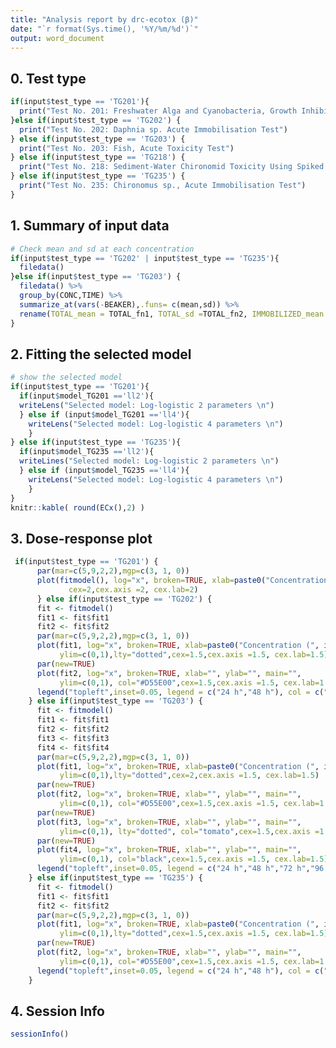---
title: "Analysis report by drc-ecotox (β)"
date: "`r format(Sys.time(), '%Y/%m/%d')`"
output: word_document
---

## 0. Test type
```{r ,echo=FALSE}
if(input$test_type == 'TG201'){
  print("Test No. 201: Freshwater Alga and Cyanobacteria, Growth Inhibition Test")
}else if(input$test_type == 'TG202') {
  print("Test No. 202: Daphnia sp. Acute Immobilisation Test")
} else if(input$test_type == 'TG203') {
  print("Test No. 203: Fish, Acute Toxicity Test")
} else if(input$test_type == 'TG218') {
  print("Test No. 218: Sediment-Water Chironomid Toxicity Using Spiked Sediment or Test No. 219: Sediment-Water Chironomid Toxicity Using Spiked Water")
} else if(input$test_type == 'TG235') {
  print("Test No. 235: Chironomus sp., Acute Immobilisation Test")
}
```
  

## 1. Summary of input data
```{r data, collapse=TRUE, echo=FALSE}
# Check mean and sd at each concentration
if(input$test_type == 'TG202' | input$test_type == 'TG235'){
  filedata()
}else if(input$test_type == 'TG203') {
  filedata() %>%
  group_by(CONC,TIME) %>% 
  summarize_at(vars(-BEAKER),.funs= c(mean,sd)) %>%
  rename(TOTAL_mean = TOTAL_fn1, TOTAL_sd =TOTAL_fn2, IMMOBILIZED_mean = IMMOBILIZED_fn1, IMMOBILIZED_sd = IMMOBILIZED_fn2)
}
```

## 2. Fitting the selected model 
```{r model, collapse=TRUE, echo=FALSE}
# show the selected model
if(input$test_type == 'TG201'){
  if(input$model_TG201 =='ll2'){
  writeLens("Selected model: Log-logistic 2 parameters \n")
  } else if (input$model_TG201 =='ll4'){
    writeLens("Selected model: Log-logistic 4 parameters \n")
    }
} else if(input$test_type == 'TG235'){
  if(input$model_TG235 =='ll2'){
  writeLines("Selected model: Log-logistic 2 parameters \n")
  } else if (input$model_TG235 =='ll4'){
    writeLens("Selected model: Log-logistic 4 parameters \n")
    }
}
knitr::kable( round(ECx(),2) )
```

## 3. Dose-response plot
```{r plot, collapse=TRUE, echo=FALSE, width = 12, height = 9 }
 if(input$test_type == 'TG201') {
      par(mar=c(5,9,2,2),mgp=c(3, 1, 0))
      plot(fitmodel(), log="x", broken=TRUE, xlab=paste0("Concentration (", input$conc_unit, ")"), ylab="",
             cex=2,cex.axis =2, cex.lab=2)
      } else if(input$test_type == 'TG202') {
      fit <- fitmodel()
      fit1 <- fit$fit1
      fit2 <- fit$fit2
      par(mar=c(5,9,2,2),mgp=c(3, 1, 0))
      plot(fit1, log="x", broken=TRUE, xlab=paste0("Concentration (", input$conc_unit, ")"), ylab="Mortality", 
           ylim=c(0,1),lty="dotted",cex=1.5,cex.axis =1.5, cex.lab=1.5)
      par(new=TRUE)
      plot(fit2, log="x", broken=TRUE, xlab="", ylab="", main="",
           ylim=c(0,1), col="#D55E00",cex=1.5,cex.axis =1.5, cex.lab=1.5)
      legend("topleft",inset=0.05, legend = c("24 h","48 h"), col = c("black","#D55E00"), lty = c("dotted","solid"),cex=1.5)
    } else if(input$test_type == 'TG203') {
      fit <- fitmodel()
      fit1 <- fit$fit1
      fit2 <- fit$fit2
      fit3 <- fit$fit3
      fit4 <- fit$fit4
      par(mar=c(5,9,2,2),mgp=c(3, 1, 0))
      plot(fit1, log="x", broken=TRUE, xlab=paste0("Concentration (", input$conc_unit, ")"), ylab="Mortality", 
           ylim=c(0,1),lty="dotted",cex=2,cex.axis =1.5, cex.lab=1.5)
      par(new=TRUE)
      plot(fit2, log="x", broken=TRUE, xlab="", ylab="", main="",
           ylim=c(0,1), col="#D55E00",cex=1.5,cex.axis =1.5, cex.lab=1.5)
      par(new=TRUE)
      plot(fit3, log="x", broken=TRUE, xlab="", ylab="", main="",
           ylim=c(0,1), lty="dotted", col="tomato",cex=1.5,cex.axis =1.5, cex.lab=1.5)
      par(new=TRUE)
      plot(fit4, log="x", broken=TRUE, xlab="", ylab="", main="",
           ylim=c(0,1), col="black",cex=1.5,cex.axis =1.5, cex.lab=1.5)
      legend("topleft",inset=0.05, legend = c("24 h","48 h","72 h","96 h"), col = c("black","#D55E00","tomato","black"), lty = c("dotted","solid","dotted","solid"),cex=1.5)
    } else if(input$test_type == 'TG235') {
      fit <- fitmodel()
      fit1 <- fit$fit1
      fit2 <- fit$fit2
      par(mar=c(5,9,2,2),mgp=c(3, 1, 0))
      plot(fit1, log="x", broken=TRUE, xlab=paste0("Concentration (", input$conc_unit, ")"), ylab="Immobility",
           ylim=c(0,1),lty="dotted",cex=1.5,cex.axis =1.5, cex.lab=1.5)
      par(new=TRUE)
      plot(fit2, log="x", broken=TRUE, xlab="", ylab="", main="",
           ylim=c(0,1), col="#D55E00",cex=1.5,cex.axis =1.5, cex.lab=1.5)
      legend("topleft",inset=0.05, legend = c("24 h","48 h"), col = c("black","#D55E00"), lty = c("dotted","solid"),cex=1.5)
    }
```

## 4. Session Info
```{r sessionInfo}
sessionInfo()
```
